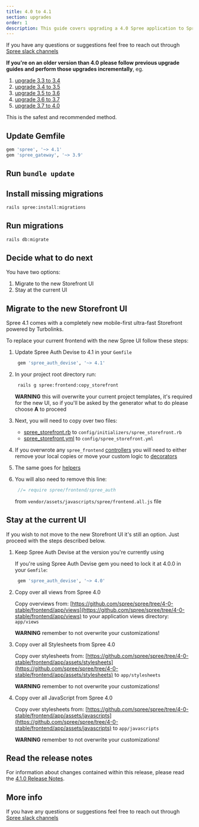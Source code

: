 ```yaml
---
title: 4.0 to 4.1
section: upgrades
order: 1
description: This guide covers upgrading a 4.0 Spree application to Spree 4.1.
---
```


If you have any questions or suggestions feel free to reach out through [Spree slack channels](http://slack.spreecommerce.org/)

**If you're on an older version than 4.0 please follow previous upgrade guides and perform those upgrades incrementally**, eg.

1. [upgrade 3.3 to 3.4](/developer/upgrades/three-dot-three-to-three-dot-four)
2. [upgrade 3.4 to 3.5](/developer/upgrades/three-dot-four-to-three-dot-five)
3. [upgrade 3.5 to 3.6](/developer/upgrades/three-dot-five-to-three-dot-six)
4. [upgrade 3.6 to 3.7](/developer/upgrades/three-dot-six-to-three-dot-seven)
5. [upgrade 3.7 to 4.0](/developer/upgrades/three-dot-seven-to-four-dot-oh)

This is the safest and recommended method.

## Update Gemfile

```ruby
gem 'spree', '~> 4.1'
gem 'spree_gateway', '~> 3.9'
```

## Run `bundle update`

## Install missing migrations

```bash
rails spree:install:migrations
```

## Run migrations

```bash
rails db:migrate
```

## Decide what to do next

You have two options:

1. Migrate to the new Storefront UI
2. Stay at the current UI

## Migrate to the new Storefront UI

Spree 4.1 comes with a completely new mobile-first ultra-fast Storefront powered by Turbolinks.

To replace your current frontend with the new Spree UI follow these steps:

1. Update Spree Auth Devise to 4.1 in your `Gemfile`

   ```ruby
    gem 'spree_auth_devise', '~> 4.1'
   ```

2. In your project root directory run:

   ```bash
    rails g spree:frontend:copy_storefront
   ```

   **WARNING** this will overwrite your current project templates, it's required for the new UI, so if you'll be asked by the generator what to do please choose **A** to proceed

3. Next, you will need to copy over two files:
   * [spree\_storefront.rb](https://raw.githubusercontent.com/spree/spree/master/core/lib/generators/spree/install/templates/config/initializers/spree_storefront.rb) to `config/initializers/spree_storefront.rb`
   * [spree\_storefront.yml](https://raw.githubusercontent.com/spree/spree/master/core/lib/generators/spree/install/templates/config/spree_storefront.yml) to `config/spree_storefront.yml`
4. If you overwrote any `spree_frontend` [controllers](https://github.com/spree/spree/tree/master/frontend/app/controllers) you will need to either remove your local copies or move your custom logic to [decorators](/developer/customization#extending-controllers)
5. The same goes for [helpers](https://github.com/spree/spree/tree/master/frontend/app/helpers/spree)
6. You will also need to remove this line:

   ```javascript
    //= require spree/frontend/spree_auth
   ```

   from `vendor/assets/javascripts/spree/frontend.all.js` file

## Stay at the current UI

If you wish to not move to the new Storefront UI it's still an option. Just proceed with the steps described below.

1. Keep Spree Auth Devise at the version you're currently using

   If you're using Spree Auth Devise gem you need to lock it at 4.0.0 in your `Gemfile`:

   ```ruby
    gem 'spree_auth_devise', '~> 4.0'
   ```

2. Copy over all views from Spree 4.0

   Copy overviews from: [https://github.com/spree/spree/tree/4-0-stable/frontend/app/views](https://github.com/spree/spree/tree/4-0-stable/frontend/app/views) to your application views directory: `app/views`

   **WARNING** remember to not overwrite your customizations!

3. Copy over all Stylesheets from Spree 4.0

   Copy over stylesheets from: [https://github.com/spree/spree/tree/4-0-stable/frontend/app/assets/stylesheets](https://github.com/spree/spree/tree/4-0-stable/frontend/app/assets/stylesheets) to `app/stylesheets`

   **WARNING** remember to not overwrite your customizations!

4. Copy over all JavaScript from Spree 4.0

   Copy over stylesheets from: [https://github.com/spree/spree/tree/4-0-stable/frontend/app/assets/javascripts](https://github.com/spree/spree/tree/4-0-stable/frontend/app/assets/javascripts) to `app/javascripts`

   **WARNING** remember to not overwrite your customizations!

## Read the release notes

For information about changes contained within this release, please read the [4.1.0 Release Notes](https://guides.spreecommerce.org/release_notes/spree_4_1_0.html).

## More info

If you have any questions or suggestions feel free to reach out through [Spree slack channels](http://slack.spreecommerce.org/)

